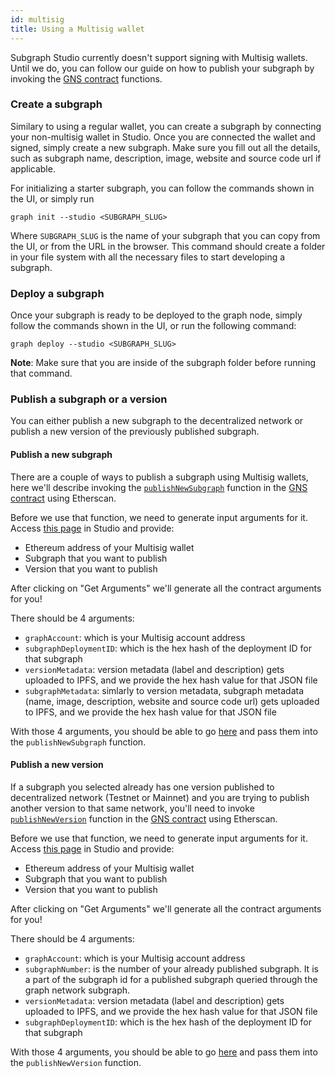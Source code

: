 ```yaml
---
id: multisig
title: Using a Multisig wallet
---
```


Subgraph Studio currently doesn't support signing with Multisig wallets. Until we do, you can follow 
our guide on how to publish your subgraph by invoking 
the [GNS contract](https://github.com/graphprotocol/contracts/blob/dev/contracts/discovery/GNS.sol) functions. 

### Create a subgraph
Similary to using a regular wallet, you can create a subgraph by connecting your non-multisig wallet 
in Studio. Once you are connected the wallet and signed, simply create a new subgraph.
Make sure you fill out all the details, such as subgraph name, description, image, website and 
source code url if applicable.

For initializing a starter subgraph, you can follow the commands shown in the UI, or simply run
```
graph init --studio <SUBGRAPH_SLUG>
```

Where `SUBGRAPH_SLUG` is the name of your subgraph that you can copy from the UI, or from the URL 
in the browser.
This command should create a folder in your file system with all the necessary files to start developing a subgraph.

### Deploy a subgraph
Once your subgraph is ready to be deployed to the graph node, simply follow the commands shown in the UI,
or run the following command:
```
graph deploy --studio <SUBGRAPH_SLUG>
```

__Note__: Make sure that you are inside of the subgraph folder before running that command.

### Publish a subgraph or a version
You can either publish a new subgraph to the decentralized network or publish a new version of the 
previously published subgraph.

#### Publish a new subgraph
There are a couple of ways to publish a subgraph using Multisig wallets, here we'll describe 
invoking the [`publishNewSubgraph`](https://github.com/graphprotocol/contracts/blob/dev/contracts/discovery/GNS.sol#L231) function
in the [GNS contract](https://etherscan.io/address/0xaDcA0dd4729c8BA3aCf3E99F3A9f471EF37b6825) using Etherscan.

Before we use that function, we need to generate input arguments for it. Access [this page](https://thegraph.com/studio/multisig) in 
Studio and provide:
- Ethereum address of your Multisig wallet
- Subgraph that you want to publish
- Version that you want to publish 

After clicking on "Get Arguments" we'll generate all the contract arguments for you! 

There should be 4 arguments:
- `graphAccount`: which is your Multisig account address 
- `subgraphDeploymentID`: which is the hex hash of the deployment ID for that subgraph
- `versionMetadata`: version metadata (label and description) gets uploaded to IPFS, and we provide
 the hex hash value for that JSON file
- `subgraphMetadata`: simlarly to version metadata, subgraph metadata (name, image, description, website and source code url)
gets uploaded to IPFS, and we provide the hex hash value for that JSON file

With those 4 arguments, you should be able to go [here](https://etherscan.io/address/0xaDcA0dd4729c8BA3aCf3E99F3A9f471EF37b6825#writeProxyContract)
and pass them into the `publishNewSubgraph` function. 

#### Publish a new version
If a subgraph you selected already has one version published to decentralized network (Testnet or Mainnet) 
and you are trying to publish another version to that same network, you'll need to invoke 
[`publishNewVersion`](https://github.com/graphprotocol/contracts/blob/dev/contracts/discovery/GNS.sol#L255) function
in the [GNS contract](https://etherscan.io/address/0xaDcA0dd4729c8BA3aCf3E99F3A9f471EF37b6825) using Etherscan. 

Before we use that function, we need to generate input arguments for it. Access [this page](https://thegraph.com/studio/multisig) in 
Studio and provide:
- Ethereum address of your Multisig wallet
- Subgraph that you want to publish
- Version that you want to publish 

After clicking on "Get Arguments" we'll generate all the contract arguments for you! 

There should be 4 arguments:
- `graphAccount`: which is your Multisig account address 
- `subgraphNumber`: is the number of your already published subgraph. It is a part of the subgraph id
for a published subgraph queried through the graph network subgraph.
- `versionMetadata`: version metadata (label and description) gets uploaded to IPFS, and we provide
 the hex hash value for that JSON file
- `subgraphDeploymentID`: which is the hex hash of the deployment ID for that subgraph

With those 4 arguments, you should be able to go [here](https://etherscan.io/address/0xaDcA0dd4729c8BA3aCf3E99F3A9f471EF37b6825#writeProxyContract)
and pass them into the `publishNewVersion` function. 
